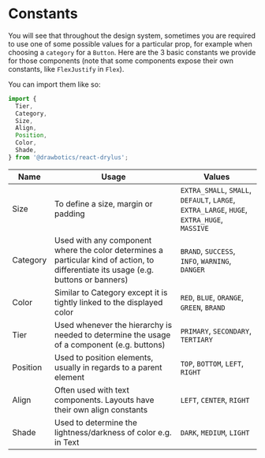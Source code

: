 # Constants

You will see that throughout the design system, sometimes you are required to use one of some possible values for a particular prop, for example when choosing a `category` for a `Button`. Here are the 3 basic constants we provide for those components (note that some components expose their own constants, like `FlexJustify` in `Flex`).

You can import them like so:
```jsx
import {
  Tier,
  Category,
  Size,
  Align,
  Position,
  Color,
  Shade,
} from '@drawbotics/react-drylus';
```

| Name | Usage | Values |
| ---- | ----- | ------ |
| Size | To define a size, margin or padding | `EXTRA_SMALL`, `SMALL`, `DEFAULT`, `LARGE`, `EXTRA_LARGE`, `HUGE`, `EXTRA_HUGE`, `MASSIVE` |
| Category | Used with any component where the color determines a particular kind of action, to differentiate its usage (e.g. buttons or banners) | `BRAND`, `SUCCESS`, `INFO`, `WARNING`, `DANGER` |
| Color | Similar to Category except it is tightly linked to the displayed color | `RED`, `BLUE`, `ORANGE`, `GREEN`, `BRAND` |
| Tier | Used whenever the hierarchy is needed to determine the usage of a component (e.g. buttons) | `PRIMARY`, `SECONDARY`, `TERTIARY` |
| Position | Used to position elements, usually in regards to a parent element | `TOP`, `BOTTOM`, `LEFT`, `RIGHT` |
| Align | Often used with text components. Layouts have their own align constants  | `LEFT`, `CENTER`, `RIGHT` |
| Shade | Used to determine the lightness/darkness of color e.g. in Text | `DARK`, `MEDIUM`, `LIGHT` |